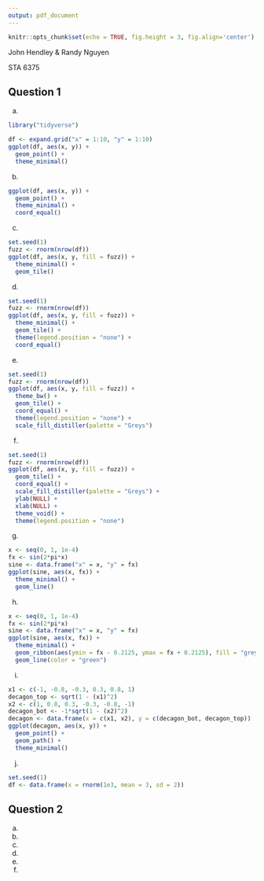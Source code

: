 ```yaml
---
output: pdf_document
---
```


```r
knitr::opts_chunk$set(echo = TRUE, fig.height = 3, fig.align='center')
```

John Hendley & Randy Nguyen \

STA 6375 

\begin{center}
Homework 3
\end{center}

## Question 1

a.
```r
library("tidyverse")

df <- expand.grid("x" = 1:10, "y" = 1:10) 
ggplot(df, aes(x, y)) +
  geom_point() +
  theme_minimal()
```

b.
```r
ggplot(df, aes(x, y)) +
  geom_point() +
  theme_minimal() +
  coord_equal()
```
  
c.
```r
set.seed(1)
fuzz <- rnorm(nrow(df))
ggplot(df, aes(x, y, fill = fuzz)) +
  theme_minimal() +
  geom_tile()
```
  
d.
```r
set.seed(1)
fuzz <- rnorm(nrow(df))
ggplot(df, aes(x, y, fill = fuzz)) +
  theme_minimal() +
  geom_tile() +
  theme(legend.position = "none") +
  coord_equal()
```
  
e.
```r
set.seed(1)
fuzz <- rnorm(nrow(df))
ggplot(df, aes(x, y, fill = fuzz)) +
  theme_bw() +
  geom_tile() +
  coord_equal() +
  theme(legend.position = "none") +
  scale_fill_distiller(palette = "Greys")
```
  
f.
```r
set.seed(1)
fuzz <- rnorm(nrow(df))
ggplot(df, aes(x, y, fill = fuzz)) +
  geom_tile() +
  coord_equal() +
  scale_fill_distiller(palette = "Greys") +
  ylab(NULL) +
  xlab(NULL) +
  theme_void() +
  theme(legend.position = "none")
```
  
g.
```r
x <- seq(0, 1, 1e-4)
fx <- sin(2*pi*x)
sine <- data.frame("x" = x, "y" = fx)
ggplot(sine, aes(x, fx)) +
  theme_minimal() +
  geom_line()
```
  
h.
```r
x <- seq(0, 1, 1e-4)
fx <- sin(2*pi*x)
sine <- data.frame("x" = x, "y" = fx)
ggplot(sine, aes(x, fx)) +
  theme_minimal() +
  geom_ribbon(aes(ymin = fx - 0.2125, ymax = fx + 0.2125), fill = "grey50", alpha = 0.7) +
  geom_line(color = "green")
```

i.
```r
x1 <- c(-1, -0.8, -0.3, 0.3, 0.8, 1)
decagon_top <- sqrt(1 - (x1)^2)
x2 <- c(1, 0.8, 0.3, -0.3, -0.8, -1)
decagon_bot <- -1*sqrt(1 - (x2)^2)
decagon <- data.frame(x = c(x1, x2), y = c(decagon_bot, decagon_top))
ggplot(decagon, aes(x, y)) +
  geom_point() +
  geom_path() +
  theme_minimal()

```


j.
```r
set.seed(1)
df <- data.frame(x = rnorm(1e3, mean = 3, sd = 2))
```

## Question 2

a. 


b.


c.


d.


e.


f.